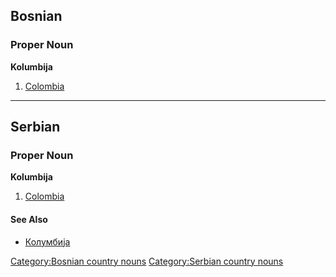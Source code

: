 ==Bosnian==
===Proper Noun===
'''Kolumbija'''
#[[Colombia]]
[[Category:Bosnian country nouns]]
----
==Serbian==
===Proper Noun===
'''Kolumbija'''
#[[Colombia]]
====See Also====
*[[Колумбија]]
[[Category:Serbian country nouns]]